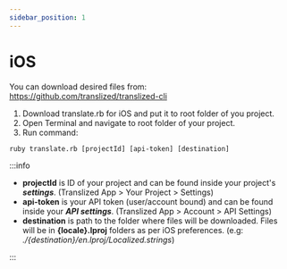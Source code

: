 ```yaml
---
sidebar_position: 1
---
```


# iOS

You can download desired files from: <https://github.com/translized/translized-cli>

1. Download translate.rb for iOS and put it to root folder of you project.
2. Open Terminal and navigate to root folder of your project.
3. Run command:

```shell
ruby translate.rb [projectId] [api-token] [destination]
```

:::info

- **projectId** is ID of your project and can be found inside your project's **_settings_**. (Translized App > Your Project > Settings)
- **api-token** is your API token (user/account bound) and can be found inside your **_API settings_**. (Translized App > Account > API Settings)
- **destination** is path to the folder where files will be downloaded. Files will be in **{locale}.lproj** folders as per iOS preferences. (e.g: _./{destination}/en.lproj/Localized.strings_)

:::
